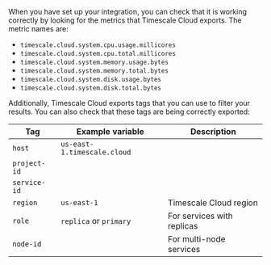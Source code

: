 When you have set up your integration, you can check that it is working
correctly by looking for the metrics that Timescale Cloud exports. The metric
names are:

* `timescale.cloud.system.cpu.usage.millicores`
* `timescale.cloud.system.cpu.total.millicores`
* `timescale.cloud.system.memory.usage.bytes`
* `timescale.cloud.system.memory.total.bytes`
* `timescale.cloud.system.disk.usage.bytes`
* `timescale.cloud.system.disk.total.bytes`

Additionally, Timescale Cloud exports tags that you can use to filter your results. You can also check that these tags are being correctly exported:

|Tag|Example variable|Description|
|-|-|-|
|`host`|`us-east-1.timescale.cloud`||
|`project-id`|||
|`service-id`|||
|`region`|`us-east-1`|Timescale Cloud region|
|`role`|`replica` or `primary`|For services with replicas|
|`node-id`||For multi-node services|
